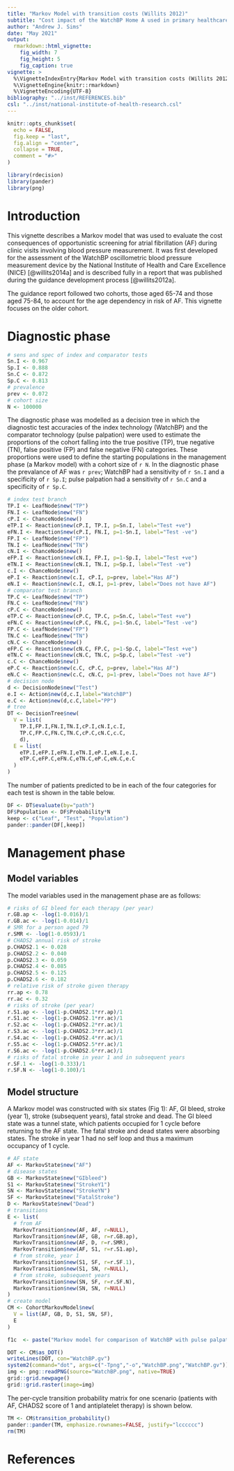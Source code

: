 ```yaml
---
title: "Markov Model with transition costs (Willits 2012)"
subtitle: "Cost impact of the WatchBP Home A used in primary healthcare"
author: "Andrew J. Sims"
date: "May 2021"
output: 
  rmarkdown::html_vignette:
    fig_width: 7
    fig_height: 5
    fig_caption: true
vignette: >
  %\VignetteIndexEntry{Markov Model with transition costs (Willits 2012)}
  %\VignetteEngine{knitr::rmarkdown}
  %\VignetteEncoding{UTF-8}
bibliography: "../inst/REFERENCES.bib"
csl: "../inst/national-institute-of-health-research.csl"
---
```

```r
knitr::opts_chunk$set(
  echo = FALSE,
  fig.keep = "last",
  fig.align = "center",
  collapse = TRUE,
  comment = "#>"
)
```

```r
library(rdecision)
library(pander)
library(png)
```

# Introduction
This vignette describes a Markov model that was used to evaluate the cost 
consequences of opportunistic screening for atrial fibrillation (AF) during
clinic visits involving blood pressure measurement. It was first developed
for the assessment of the WatchBP oscillometric blood pressure measurement
device by the National Institute of Health and Care Excellence (NICE)
[@willits2014a] and is described fully in a report that was published during
the guidance development process [@willits2012a].

The guidance report followed two cohorts, those aged 65-74 and those aged 
75-84, to account for the age dependency in risk of AF. This vignette
focuses on the older cohort.

# Diagnostic phase
```r
# sens and spec of index and comparator tests
Sn.I <- 0.967
Sp.I <- 0.888
Sn.C <- 0.872
Sp.C <- 0.813
# prevalence
prev <- 0.072
# cohort size
N <- 100000
```
The diagnostic phase was modelled as a decision tree in which the
diagnostic
test accuracies of the index technology (WatchBP) and the comparator technology 
(pulse palpation) were used to estimate the proportions of the cohort falling
into the true positive (TP), true negative (TN), false positive (FP) and false
negative (FN) categories. These proportions were used to define the starting
populations in the management phase (a Markov model) with a cohort size 
of `r N`. In the diagnostic phase the prevalance of AF was `r prev`; WatchBP 
had a sensitivity of `r Sn.I` and a specificity of `r Sp.I`; pulse palpation had 
a sensitivity of `r Sn.C` and a specificity of `r Sp.C`.

```r
# index test branch
TP.I <- LeafNode$new("TP")
FN.I <- LeafNode$new("FN")
cP.I <- ChanceNode$new()
eTP.I <- Reaction$new(cP.I, TP.I, p=Sn.I, label="Test +ve")
eFN.I <- Reaction$new(cP.I, FN.I, p=1-Sn.I, label="Test -ve")
FP.I <- LeafNode$new("FP")
TN.I <- LeafNode$new("TN")
cN.I <- ChanceNode$new()
eFP.I <- Reaction$new(cN.I, FP.I, p=1-Sp.I, label="Test +ve")
eTN.I <- Reaction$new(cN.I, TN.I, p=Sp.I, label="Test -ve")
c.I <- ChanceNode$new()
eP.I <- Reaction$new(c.I, cP.I, p=prev, label="Has AF")
eN.I <- Reaction$new(c.I, cN.I, p=1-prev, label="Does not have AF")
# comparator test branch
TP.C <- LeafNode$new("TP")
FN.C <- LeafNode$new("FN")
cP.C <- ChanceNode$new()
eTP.C <- Reaction$new(cP.C, TP.C, p=Sn.C, label="Test +ve")
eFN.C <- Reaction$new(cP.C, FN.C, p=1-Sn.C, label="Test -ve")
FP.C <- LeafNode$new("FP")
TN.C <- LeafNode$new("TN")
cN.C <- ChanceNode$new()
eFP.C <- Reaction$new(cN.C, FP.C, p=1-Sp.C, label="Test +ve")
eTN.C <- Reaction$new(cN.C, TN.C, p=Sp.C, label="Test -ve")
c.C <- ChanceNode$new()
eP.C <- Reaction$new(c.C, cP.C, p=prev, label="Has AF")
eN.C <- Reaction$new(c.C, cN.C, p=1-prev, label="Does not have AF")
# decision node
d <- DecisionNode$new("Test")
e.I <- Action$new(d,c.I,label="WatchBP")
e.C <- Action$new(d,c.C,label="PP")
# tree
DT <- DecisionTree$new(
  V = list(
    TP.I,FP.I,FN.I,TN.I,cP.I,cN.I,c.I,
    TP.C,FP.C,FN.C,TN.C,cP.C,cN.C,c.C,
    d),
  E = list(
    eTP.I,eFP.I,eFN.I,eTN.I,eP.I,eN.I,e.I,
    eTP.C,eFP.C,eFN.C,eTN.C,eP.C,eN.C,e.C
  )
)
```

The number of patients predicted to be in each of the four categories for each
test is shown in the table below.
```r
DF <- DT$evaluate(by="path")
DF$Population <- DF$Probability*N
keep <- c("Leaf", "Test", "Population")
pander::pander(DF[,keep])
```

# Management phase

## Model variables
The model variables used in the management phase are as follows:
```r
# risks of GI bleed for each therapy (per year)
r.GB.ap <- -log(1-0.016)/1
r.GB.ac <- -log(1-0.014)/1
# SMR for a person aged 79
r.SMR <- -log(1-0.0593)/1
# CHADS2 annual risk of stroke
p.CHADS2.1 <- 0.028
p.CHADS2.2 <- 0.040
p.CHADS2.3 <- 0.059
p.CHADS2.4 <- 0.085
p.CHADS2.5 <- 0.125
p.CHADS2.6 <- 0.182
# relative risk of stroke given therapy
rr.ap <- 0.78
rr.ac <- 0.32
# risks of stroke (per year)
r.S1.ap <- -log(1-p.CHADS2.1*rr.ap)/1
r.S1.ac <- -log(1-p.CHADS2.1*rr.ac)/1
r.S2.ac <- -log(1-p.CHADS2.2*rr.ac)/1
r.S3.ac <- -log(1-p.CHADS2.3*rr.ac)/1
r.S4.ac <- -log(1-p.CHADS2.4*rr.ac)/1
r.S5.ac <- -log(1-p.CHADS2.5*rr.ac)/1
r.S6.ac <- -log(1-p.CHADS2.6*rr.ac)/1
# risks of fatal stroke in year 1 and in subsequent years
r.SF.1 <- -log(1-0.333)/1
r.SF.N <- -log(1-0.100)/1
```

## Model structure

A Markov model was constructed with six states (Fig 1): AF, GI bleed, stroke
(year 1), stroke (subsequent years), fatal stroke and dead. The GI bleed state 
was a 
tunnel state, which patients occupied for 1 cycle before returning to the AF
state. The fatal stroke and
dead states were absorbing states. The stroke in year 1 had no self loop and
thus a maximum occupancy of 1 cycle.

```r
# AF state
AF <- MarkovState$new("AF")
# disease states
GB <- MarkovState$new("GIbleed")
S1 <- MarkovState$new("StrokeY1")
SN <- MarkovState$new("StrokeYN")
SF <- MarkovState$new("FatalStroke")
D <- MarkovState$new("Dead")
# transitions
E <- list(
  # from AF
  MarkovTransition$new(AF, AF, r=NULL),
  MarkovTransition$new(AF, GB, r=r.GB.ap),
  MarkovTransition$new(AF, D, r=r.SMR),
  MarkovTransition$new(AF, S1, r=r.S1.ap),
  # from stroke, year 1
  MarkovTransition$new(S1, SF, r=r.SF.1),
  MarkovTransition$new(S1, SN, r=NULL),
  # from stroke, subsequent years
  MarkovTransition$new(SN, SF, r=r.SF.N),
  MarkovTransition$new(SN, SN, r=NULL)
)
# create model
CM <- CohortMarkovModel$new(
  V = list(AF, GB, D, S1, SN, SF),
  E 
)
```

```r
f1c  <- paste("Markov model for comparison of WatchBP with pulse palpation.")
```
```r
DOT <- CM$as_DOT()
writeLines(DOT, con="WatchBP.gv")
system2(command="dot", args=c("-Tpng","-o","WatchBP.png","WatchBP.gv"))
img <- png::readPNG(source="WatchBP.png", native=TRUE)
grid::grid.newpage()
grid::grid.raster(image=img)
```

The per-cycle transition probability matrix for one scenario (patients with
AF, CHADS2 score of 1 and antiplatelet therapy) is shown below.

```r
TM <- CM$transition_probability()
pander::pander(TM, emphasize.rownames=FALSE, justify="lcccccc")
rm(TM)
```


# References
